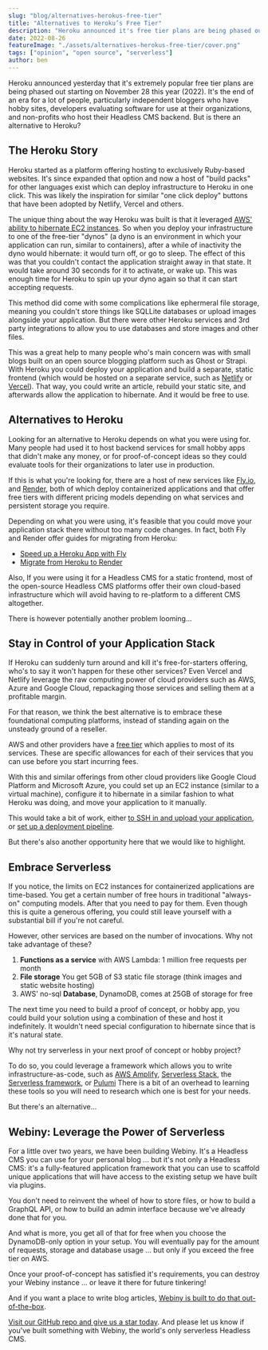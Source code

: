 ```yaml
---
slug: "blog/alternatives-herokus-free-tier"
title: "Alternatives to Heroku’s Free Tier"
description: "Heroku announced it's free tier plans are being phased out. Is there an alternative to Heroku?"
date: 2022-08-26
featureImage: "./assets/alternatives-herokus-free-tier/cover.png"
tags: ["opinion", "open source", "serverless"]
author: ben
---
```

Heroku announced yesterday that it's extremely popular free tier plans are being phased out starting on November 28 this year (2022). It's the end of an era for a lot of people, particularly independent bloggers who have hobby sites, developers evaluating software for use at their organizations, and non-profits who host their Headless CMS backend. But is there an alternative to Heroku?

## The Heroku Story

Heroku started as a platform offering hosting to exclusively Ruby-based websites. It's since expanded that option and now a host of "build packs" for other languages exist which can deploy infrastructure to Heroku in one click. This was likely the inspiration for similar "one click deploy" buttons that have been adopted by Netlify, Vercel and others.

The unique thing about the way Heroku was built is that it leveraged [AWS' ability to hibernate EC2 instances](https://docs.aws.amazon.com/AWSEC2/latest/UserGuide/Hibernate.html). So when you deploy your infrastructure to one of the free-tier "dynos" (a dyno is an environment in which your application can run, similar to containers), after a while of inactivity the dyno would hibernate: it would turn off, or go to sleep. The effect of this was that you couldn't contact the application straight away in that state. It would take around 30 seconds for it to activate, or wake up. This was enough time for Heroku to spin up your dyno again so that it can start accepting requests.

This method did come with some complications like ephermeral file storage, meaning you couldn't store things like SQLLite databases or upload images alongside your application. But there were other Heroku services and 3rd party integrations to allow you to use databases and store images and other files.

This was a great help to many people who's main concern was with small blogs built on an open source blogging platform such as Ghost or Strapi. With Heroku you could deploy your application and build a separate, static frontend (which would be hosted on a separate service, such as [Netlify](https://www.netlify.com/) or [Vercel](https://vercel.com/)). That way, you could write an article, rebuild your static site, and afterwards allow the application to hibernate. And it would be free to use.

## Alternatives to Heroku

Looking for an alternative to Heroku depends on what you were using for. Many people had used it to host backend services for small hobby apps that didn't make any money, or for proof-of-concept ideas so they could evaluate tools for their organizations to later use in production.

If this is what you're looking for, there are a host of new services like [Fly.io](https://fly.io/), and [Render](https://render.com/), both of which deploy containerized applications and that offer free tiers with different pricing models depending on what services and persistent storage you require.

Depending on what you were using, it's feasible that you could move your application stack there without too many code changes. In fact, both Fly and Render offer guides for migrating from Heroku:

- [Speed up a Heroku App with Fly](https://fly.io/docs/app-guides/speed-up-a-heroku-app/)
- [Migrate from Heroku to Render](https://render.com/docs/migrate-from-heroku)


Also, If you were using it for a Headless CMS for a static frontend, most of the open-source Headless CMS platforms offer their own cloud-based infrastructure which will avoid having to re-platform to a different CMS altogether.

There is however potentially another problem looming...

## Stay in Control of your Application Stack

If Heroku can suddenly turn around and kill it's free-for-starters offering, who's to say it won't happen for these other services? Even Vercel and Netlify leverage the raw computing power of cloud providers such as AWS, Azure and Google Cloud, repackaging those services and selling them at a profitable margin.

For that reason, we think the best alternative is to embrace these foundational computing platforms, instead of standing again on the unsteady ground of a reseller.

AWS and other providers have a [free tier](https://aws.amazon.com/free/?all-free-tier.sort-by=item.additionalFields.SortRank&all-free-tier.sort-order=asc&awsf.Free%20Tier%20Types=*all&awsf.Free%20Tier%20Categories=*all) which applies to most of its services. These are specific allowances for each of their services that you can use before you start incurring fees.

With this and similar offerings from other cloud providers like Google Cloud Platform and Microsoft Azure, you could set up an EC2 instance (similar to a virtual machine), configure it to hibernate in a similar fashion to what Heroku was doing, and move your application to it manually.

This would take a bit of work, either [to SSH in and upload your application](https://docs.aws.amazon.com/AWSEC2/latest/UserGuide/AccessingInstancesLinux.html), or [set up a deployment pipeline](https://aws.amazon.com/getting-started/hands-on/set-up-ci-cd-pipeline/).

But there's also another opportunity here that we would like to highlight.

## Embrace Serverless

If you notice, the limits on EC2 instances for containerized applications are time-based. You get a certain number of free hours in traditional "always-on" computing models. After that you need to pay for them. Even though this is quite a generous offering, you could still leave yourself with a substantial bill if you're not careful.

However, other services are based on the number of invocations. Why not take advantage of these? 

1. **Functions as a service** with AWS Lambda: 1 million free requests per month
2. **File storage** You get 5GB of S3 static file storage (think images and static website hosting)
3. AWS' no-sql **Database**, DynamoDB, comes at 25GB of storage for free

The next time you need to build a proof of concept, or hobby app, you could build your solution using a combination of these and host it indefinitely. It wouldn't need special configuration to hibernate since that is it's natural state.

Why not try serverless in your next proof of concept or hobby project?

To do so, you could leverage a framework which allows you to write infrastructure-as-code, such as [AWS Amplify](https://aws.amazon.com/amplify/), [Serverless Stack](https://sst.dev/), the [Serverless framework](https://www.serverless.com/), or [Pulumi](https://www.pulumi.com/) There is a bit of an overhead to learning these tools so you will need to research which one is best for your needs.

But there's an alternative...

## Webiny: Leverage the Power of Serverless

For a little over two years, we have been building Webiny. It's a Headless CMS you can use for your personal blog ... but it's not only a Headless CMS: it's a fully-featured application framework that you can use to scaffold unique applications that will have access to the existing setup we have built via plugins. 

You don't need to reinvent the wheel of how to store files, or how to build a GraphQL API, or how to build an admin interface because we've already done that for you.

And what is more, you get all of that for free when you choose the DynamoDB-only option in your setup. You will eventually pay for the amount of requests, storage and database usage ... but only if you exceed the free tier on AWS.

Once your proof-of-concept has satisfied it's requirements, you can destroy your Webiny instance ... or leave it there for future tinkering!

And if you want a place to write blog articles, [Webiny is built to do that out-of-the-box](https://www.webiny.com/enterprise-serverless-cms/headless-cms).

[Visit our GitHub repo and give us a star today](https://github.com/webiny/webiny-js). And please let us know if you've built something with Webiny, the world's only serverless Headless CMS.

